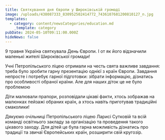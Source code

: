 ```yaml
---
title: Святкування дня Європи у Широківській громаді
image: /uploads/438087333_830952502414772_7436107681200810127_n.jpg
templates:
  - category: content/newsCategories/education.md
    _template: category
pubDate: 2024-05-10T09:11:00.000Z
hideNews: false
---
```


9 травня Україна святкувала День Європи. І от як його відзначили маленькі жителі Широківської громади!

Учні Петропільського ліцею отримали на честь свята важливе завдання: треба було зробити гарну презентацію однієї з країн Європи. Завдання непросте і потребує гарної підготовки: зібрати інформацію, дізнатись про особливості обраної країни. Але для наших діток це не було проблемою

Діти малювали прапори, розповідали цікаві факти, хтось зображав на малюнках пейзажі обраних країн, а хтось навіть приготував традиційні смаколики!

Дякуємо очільниці Петропільського ліцею Ларисі Сутковій та всій команді освітнього закладу за організацію та проведення такого цікавого заходу. Для дітей це була гарна можливість дізнатись про традиції та звичаї Європейських країн, розширити свій кругозір.
